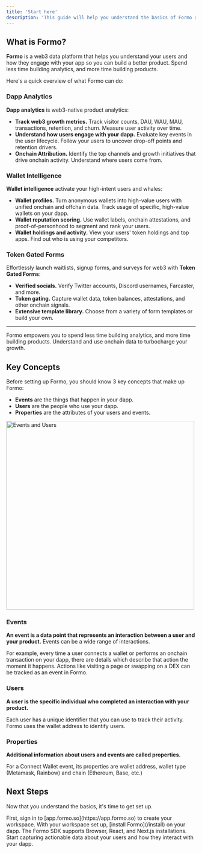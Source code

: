 ```yaml
---
title: 'Start here'
description: 'This guide will help you understand the basics of Formo and how to get started. '
---
```


## What is Formo?

**Formo** is a web3 data platform that helps you understand your users and how they engage with your app so you can build a better product. Spend less time building analytics, and more time building products.

Here's a quick overview of what Formo can do:

### Dapp Analytics

**Dapp analytics** is web3-native product analytics: 

- **Track web3 growth metrics.** Track visitor counts, DAU, WAU, MAU, transactions, retention, and churn. Measure user activity over time.
- **Understand how users engage with your dapp.** Evaluate key events in the user lifecycle. Follow your users to uncover drop-off points and retention drivers.
- **Onchain Attribution.** Identify the top channels and growth initiatives that drive onchain activity. Understand where users come from. 

### Wallet Intelligence

**Wallet intelligence** activate your high-intent users and whales:

-   **Wallet profiles.** Turn anonymous wallets into high-value users with unified onchain and offchain data. Track usage of specific, high-value wallets on your dapp. 
-   **Wallet reputation scoring.** Use wallet labels, onchain attestations, and proof-of-personhood to segment and rank your users.
-   **Wallet holdings and activity.** View your users' token holdings and top apps. Find out who is using your competitors.

### Token Gated Forms

Effortlessly launch waitlists, signup forms, and surveys for web3 with **Token Gated Forms**:

-   **Verified socials.** Verify Twitter accounts, Discord usernames, Farcaster, and more.
-   **Token gating.** Capture wallet data, token balances, attestations, and other onchain signals.
-   **Extensive template library.** Choose from a variety of form templates or build your own.

----

Formo empowers you to spend less time building analytics, and more time building products. Understand and use onchain data to turbocharge your growth. 

## Key Concepts

Before setting up Formo, you should know 3 key concepts that make up Formo:

- **Events** are the things that happen in your dapp.
- **Users** are the people who use your dapp.
- **Properties** are the attributes of your users and events.

<Frame>
	<img width="500" src="/images/event.avif" alt="Events and Users" />
</Frame>

### Events

**An event is a data point that represents an interaction between a user and your product.** Events can be a wide range of interactions. 

For example, every time a user connects a wallet or performs an onchain transaction on your dapp, there are details which describe that action the moment it happens. 
Actions like visiting a page or swapping on a DEX can be tracked as an event in Formo.

### Users

**A user is the specific individual who completed an interaction with your product.**

Each user has a unique identifier that you can use to track their activity. Formo uses the wallet address to identify users.

### Properties

**Additional information about users and events are called properties.**

For a Connect Wallet event, its properties are wallet address, wallet type (Metamask, Rainbow) and chain (Ethereum, Base, etc.)

## Next Steps

Now that you understand the basics, it's time to get set up.

<Steps>
  <Step title="Create a workspace">
    First, sign in to [app.formo.so](https://app.formo.so) to create your workspace.
  </Step>
  <Step title="Install Formo">
    With your workspace set up, [install Formo](/install) on your dapp. The Formo SDK supports Browser, React, and Next.js installations.
  </Step>
  <Step title="Success!">
    Start capturing actionable data about your users and how they interact with your dapp.
  </Step>
</Steps>
